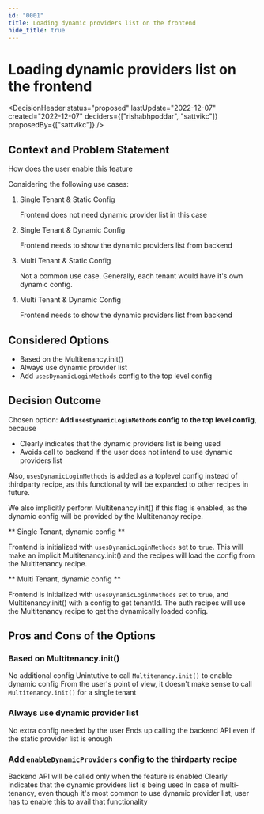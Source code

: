 ```yaml
---
id: "0001"
title: Loading dynamic providers list on the frontend
hide_title: true
---
```



# Loading dynamic providers list on the frontend

<DecisionHeader status="proposed" lastUpdate="2022-12-07" created="2022-12-07" deciders={["rishabhpoddar", "sattvikc"]} proposedBy={["sattvikc"]} />

## Context and Problem Statement

How does the user enable this feature

Considering the following use cases:

1. Single Tenant & Static Config

   Frontend does not need dynamic provider list in this case

2. Single Tenant & Dynamic Config

   Frontend needs to show the dynamic providers list from backend

3. Multi Tenant & Static Config

   Not a common use case. Generally, each tenant would have it's own dynamic config.

4. Multi Tenant & Dynamic Config

   Frontend needs to show the dynamic providers list from backend

## Considered Options

* Based on the Multitenancy.init()
* Always use dynamic provider list
* Add `usesDynamicLoginMethods` config to the top level config


## Decision Outcome

Chosen option: **Add `usesDynamicLoginMethods` config to the top level config**, because

* Clearly indicates that the dynamic providers list is being used
* Avoids call to backend if the user does not intend to use dynamic providers list

Also, `usesDynamicLoginMethods` is added as a toplevel config instead of thirdparty recipe, as this functionality will be expanded to other recipes in future.

We also implicitly perform Multitenancy.init() if this flag is enabled, as the dynamic config will be provided by the Multitenancy recipe.

** Single Tenant, dynamic config **

Frontend is initialized with `usesDynamicLoginMethods` set to `true`. This will make an implicit Multitenancy.init() and the recipes will load the config from the Multitenancy recipe.

** Multi Tenant, dynamic config **

Frontend is initialized with `usesDynamicLoginMethods` set to `true`, and Multitenancy.init() with a config to get tenantId. The auth recipes will use the Multitenancy recipe to get the dynamically loaded config.

## Pros and Cons of the Options

### Based on Multitenancy.init()

<ArgumentPro> No additional config </ArgumentPro>
<ArgumentCon> Unintutive to call `Multitenancy.init()` to enable dynamic config </ArgumentCon>
<ArgumentCon> From the user's point of view, it doesn't make sense to call `Multitenancy.init()` for a single tenant </ArgumentCon>

### Always use dynamic provider list

<ArgumentPro> No extra config needed by the user </ArgumentPro>
<ArgumentCon> Ends up calling the backend API even if the static provider list is enough </ArgumentCon>

### Add `enableDynamicProviders` config to the thirdparty recipe

<ArgumentPro> Backend API will be called only when the feature is enabled </ArgumentPro>
<ArgumentPro> Clearly indicates that the dynamic providers list is being used </ArgumentPro>
<ArgumentCon> In case of multi-tenancy, even though it's most common to use dynamic provider list, user has to enable this to avail that functionality </ArgumentCon>
